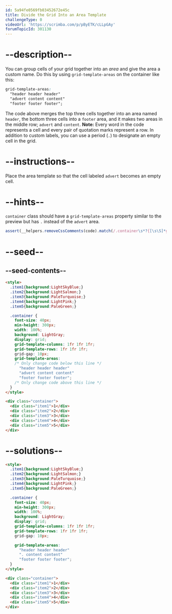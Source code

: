 ```yaml
---
id: 5a94fe0569fb03452672e45c
title: Divide the Grid Into an Area Template
challengeType: 0
videoUrl: 'https://scrimba.com/p/pByETK/cLLpGAy'
forumTopicId: 301130
---
```


# --description--

You can group cells of your grid together into an <dfn>area</dfn> and give the area a custom name. Do this by using `grid-template-areas` on the container like this:

```css
grid-template-areas:
  "header header header"
  "advert content content"
  "footer footer footer";
```

The code above merges the top three cells together into an area named `header`, the bottom three cells into a `footer` area, and it makes two areas in the middle row; `advert` and `content`. **Note:** Every word in the code represents a cell and every pair of quotation marks represent a row. In addition to custom labels, you can use a period (`.`) to designate an empty cell in the grid.

# --instructions--

Place the area template so that the cell labeled `advert` becomes an empty cell.

# --hints--

`container` class should have a `grid-template-areas` property similar to the preview but has `.` instead of the `advert` area.

```js
assert(__helpers.removeCssComments(code).match(/.container\s*?{[\s\S]*grid-template-areas\s*?:\s*?"\s*?header\s*?header\s*?header\s*?"\s*?"\s*?.\s*?content\s*?content\s*?"\s*?"\s*?footer\s*?footer\s*?footer\s*?"\s*?;[\s\S]*}/gi));
```

# --seed--

## --seed-contents--

```html
<style>
  .item1{background:LightSkyBlue;}
  .item2{background:LightSalmon;}
  .item3{background:PaleTurquoise;}
  .item4{background:LightPink;}
  .item5{background:PaleGreen;}

  .container {
    font-size: 40px;
    min-height: 300px;
    width: 100%;
    background: LightGray;
    display: grid;
    grid-template-columns: 1fr 1fr 1fr;
    grid-template-rows: 1fr 1fr 1fr;
    grid-gap: 10px;
    grid-template-areas:
    /* Only change code below this line */
      "header header header"
      "advert content content"
      "footer footer footer";
    /* Only change code above this line */
  }
</style>

<div class="container">
  <div class="item1">1</div>
  <div class="item2">2</div>
  <div class="item3">3</div>
  <div class="item4">4</div>
  <div class="item5">5</div>
</div>
```

# --solutions--

```html
<style>
  .item1{background:LightSkyBlue;}
  .item2{background:LightSalmon;}
  .item3{background:PaleTurquoise;}
  .item4{background:LightPink;}
  .item5{background:PaleGreen;}

  .container {
    font-size: 40px;
    min-height: 300px;
    width: 100%;
    background: LightGray;
    display: grid;
    grid-template-columns: 1fr 1fr 1fr;
    grid-template-rows: 1fr 1fr 1fr;
    grid-gap: 10px;

    grid-template-areas:
      "header header header"
      ". content content"
      "footer footer footer";
  }
</style>

<div class="container">
  <div class="item1">1</div>
  <div class="item2">2</div>
  <div class="item3">3</div>
  <div class="item4">4</div>
  <div class="item5">5</div>
</div>
```
